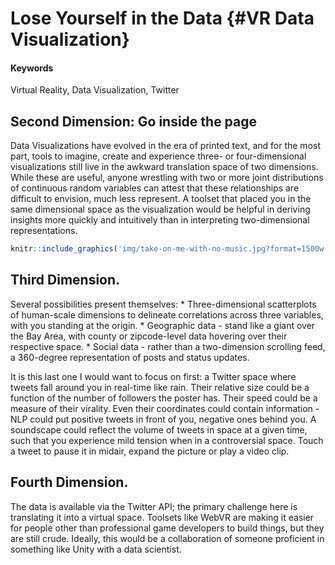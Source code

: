 # Lose Yourself in the Data {#VR Data Visualization}

#### Keywords {-}
Virtual Reality, Data Visualization, Twitter

## Second Dimension: Go inside the page

Data Visualizations have evolved in the era of printed text, and for the most part, tools to imagine, create and experience three- or four-dimensional visualizations still live in the awkward translation space of two dimensions.  While these are useful, anyone wrestling with two or more joint distributions of continuous random variables can attest that these relationships are difficult to envision, much less represent.  A toolset that placed you in the same dimensional space as the visualization would be helpful in deriving insights more quickly and intuitively than in interpreting two-dimensional representations.

```r
knitr::include_graphics('img/take-on-me-with-no-music.jpg?format=1500w')
```

## Third Dimension.

Several possibilities present themselves:
* Three-dimensional scatterplots of human-scale dimensions to delineate correlations across three variables, with you standing at the origin.
* Geographic data - stand like a giant over the Bay Area, with county or zipcode-level data hovering over their respective space.
* Social data - rather than a two-dimension scrolling feed, a 360-degree representation of posts and status updates.

It is this last one I would want to focus on first:  a Twitter space where tweets fall around you in real-time like rain.  Their relative size could be a function of the number of followers the poster has.  Their speed could be a measure of their virality.  Even their coordinates could contain information - NLP could put positive tweets in front of you, negative ones behind you.  A soundscape could reflect the volume of tweets in space at a given time, such that you experience mild tension when in a controversial space.  Touch a tweet to pause it in midair, expand the picture or play a video clip.

## Fourth Dimension.

The data is available via the Twitter API; the primary challenge here is translating it into a virtual space.  Toolsets like WebVR are making it easier for people other than professional game developers to build things, but they are still crude.  Ideally, this would be a collaboration of someone proficient in something like Unity with a data scientist.
